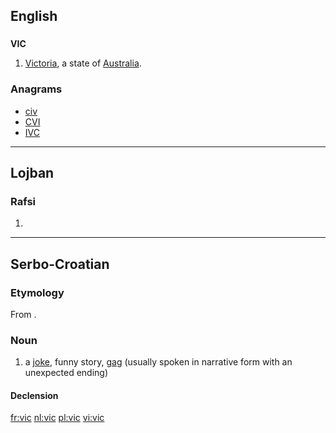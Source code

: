 ==English==

==={{abbreviation-old|en}}===
'''VIC'''

# [[Victoria]], a state of [[Australia]].

===Anagrams===
* [[civ#English|civ]]
* [[CVI#English|CVI]]
* [[IVC#English|IVC]]

----

==Lojban==

===Rafsi===
{{jbo-rafsi}}

# {{rafsi of|vimcu}}

----

==Serbo-Croatian==

===Etymology===
From {{etyl|de|sh}} {{term|Witz|lang=de}}.

===Noun===
{{sh-noun|g=m|head=vȉc|r|виц|ви̏ц}}

# a [[joke]], funny story, [[gag]] (usually spoken in narrative form with an unexpected ending)

====Declension====
{{sh-decl-noun
|vȉc|vicevi
|vìca|viceva
|vicu|vicevima
|vic|viceve
|vicu|vicevi
|vicu|vicevima
|vicem|vicevima
}}

[[fr:vic]]
[[nl:vic]]
[[pl:vic]]
[[vi:vic]]